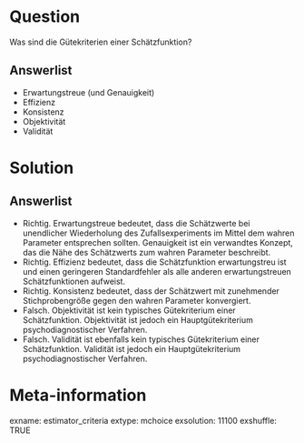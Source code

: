 Question 
======== 

Was sind die Gütekriterien einer Schätzfunktion?

Answerlist
----------

* Erwartungstreue (und Genauigkeit)
* Effizienz
* Konsistenz
* Objektivität
* Validität

Solution
========

Answerlist
----------

* Richtig. Erwartungstreue bedeutet, dass die Schätzwerte bei unendlicher Wiederholung des Zufallsexperiments im Mittel dem wahren Parameter entsprechen sollten. Genauigkeit ist ein verwandtes Konzept, das die Nähe des Schätzwerts zum wahren Parameter beschreibt.
* Richtig. Effizienz bedeutet, dass die Schätzfunktion erwartungstreu ist und einen geringeren Standardfehler als alle anderen erwartungstreuen Schätzfunktionen aufweist. 
* Richtig. Konsistenz bedeutet, dass der Schätzwert mit zunehmender Stichprobengröße gegen den wahren Parameter konvergiert.
* Falsch. Objektivität ist kein typisches Gütekriterium einer Schätzfunktion. Objektivität ist jedoch ein Hauptgütekriterium psychodiagnostischer Verfahren. 
* Falsch. Validität ist ebenfalls kein typisches Gütekriterium einer Schätzfunktion. Validität ist jedoch ein Hauptgütekriterium psychodiagnostischer Verfahren. 

Meta-information
================
exname: estimator_criteria
extype: mchoice 
exsolution: 11100
exshuffle: TRUE

